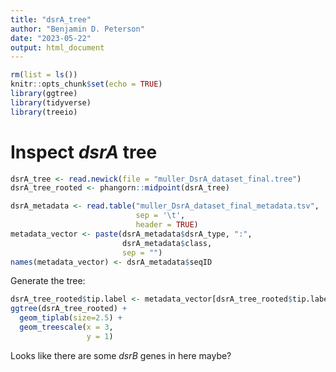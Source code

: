 ```yaml
---
title: "dsrA_tree"
author: "Benjamin D. Peterson"
date: "2023-05-22"
output: html_document
---
```


```r
rm(list = ls())
knitr::opts_chunk$set(echo = TRUE)
library(ggtree)
library(tidyverse)
library(treeio)
```


# Inspect *dsrA* tree

```r
dsrA_tree <- read.newick(file = "muller_DsrA_dataset_final.tree")
dsrA_tree_rooted <- phangorn::midpoint(dsrA_tree)
```


```r
dsrA_metadata <- read.table("muller_DsrA_dataset_final_metadata.tsv",
                            sep = '\t',
                            header = TRUE)
metadata_vector <- paste(dsrA_metadata$dsrA_type, ":",
                         dsrA_metadata$class,
                         sep = "")
names(metadata_vector) <- dsrA_metadata$seqID
```

Generate the tree:

```r
dsrA_tree_rooted$tip.label <- metadata_vector[dsrA_tree_rooted$tip.label]
ggtree(dsrA_tree_rooted) +
  geom_tiplab(size=2.5) +
  geom_treescale(x = 3,
                 y = 1)
```

Looks like there are some *dsrB* genes in here maybe?